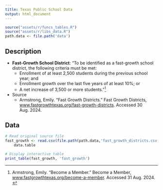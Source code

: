 ```yaml
---
title: Texas Public School Data
output: html_document
---
```


```r
source("assets/r/funcs_tables.R")
source("assets/r/libs_data.R")
path.data <- file.path('data')
```

## Description

- **Fast-Growth School District**: "To be identified as a fast-growth school district, the following criteria must be met:
	- Enrollment of at least 2,500 students during the previous school year; and
	- Enrollment growth over the last five years of at least 10%; or
	- A net increase of 3,500 or more students."^[Armstrong, Emily. “Become a Member.” Become a Member, [www.fastgrowthtexas.org/become-a-member](https://www.fastgrowthtexas.org/become-a-member). Accessed 31 Aug. 2024. ] 
- Source
	- Armstrong, Emily. “Fast Growth Districts.” Fast Growth Districts, [www.fastgrowthtexas.org/fast-growth-districts](https://www.fastgrowthtexas.org/fast-growth-districts). Accessed 30 Aug. 2024. 
	
## Data

```r
# Read original source file
fast_growth <- read.csv(file.path(path.data,'fast_growth_districts.csv')) %>%
	data.table

# Display interactive table
print_table(fast_growth, 'fast_growth')
```




